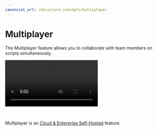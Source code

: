 ```yaml
---
canonical_url: /docs/core_concepts/multiplayer
---
```



# Multiplayer

The Multiplayer feature allows you to collaborate with team members on scripts simultaneously.

<video
	className="border-2 rounded-xl object-cover w-full h-full dark:border-gray-800"
	autoPlay
	controls
	id="main-video"
	src="/videos/multiplayer.mp4"
/>

<br />

Multiplayer is an [Cloud & Enterprise Self-Hosted](../misc/7_plans_details/index.mdx) feature.

<div class="grid grid-cols-2 gap-6 mb-4">
	<DocCard
		title="Multiplayer"
		description="Collaborate on scripts simultaneously."
		href="/docs/core_concepts/multiplayer"
	/>
	<DocCard
		title="Plans Details and Subscriptions"
		description="Windmill provides a range of pricing plans for both Cloud and Self-hosted deployments."
		href="/docs/misc/plans_details"
	/>
</div>

